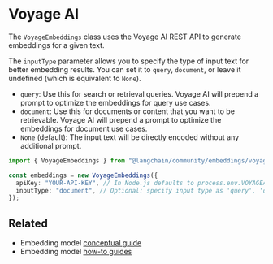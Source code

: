 # Voyage AI

The `VoyageEmbeddings` class uses the Voyage AI REST API to generate embeddings for a given text.

The `inputType` parameter allows you to specify the type of input text for better embedding results. You can set it to `query`, `document`, or leave it undefined (which is equivalent to `None`).

- `query`: Use this for search or retrieval queries. Voyage AI will prepend a prompt to optimize the embeddings for query use cases.
- `document`: Use this for documents or content that you want to be retrievable. Voyage AI will prepend a prompt to optimize the embeddings for document use cases.
- `None` (default): The input text will be directly encoded without any additional prompt.

```typescript
import { VoyageEmbeddings } from "@langchain/community/embeddings/voyage";

const embeddings = new VoyageEmbeddings({
  apiKey: "YOUR-API-KEY", // In Node.js defaults to process.env.VOYAGEAI_API_KEY
  inputType: "document", // Optional: specify input type as 'query', 'document', or omit for None / Undefined / Null
});
```


## Related

- Embedding model [conceptual guide](/docs/concepts/#embedding-models)
- Embedding model [how-to guides](/docs/how_to/#embedding-models)
